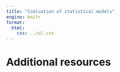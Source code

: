 ```yaml
---
title: "Simluation of statistical models"
engine: knitr
format:
  html:
    css: ../ul.css
---
```




# Additional resources
